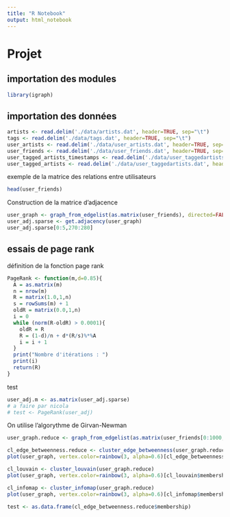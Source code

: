 ```yaml
---
title: "R Notebook"
output: html_notebook
---
```


# Projet

## importation des modules

```r
library(igraph)
```


## importation des données

```r
artists <- read.delim('./data/artists.dat', header=TRUE, sep="\t")
tags <- read.delim('./data/tags.dat', header=TRUE, sep="\t")
user_artists <- read.delim('./data/user_artists.dat', header=TRUE, sep="\t")
user_friends <- read.delim('./data/user_friends.dat', header=TRUE, sep="\t")
user_tagged_artists_timestamps <- read.delim('./data/user_taggedartists-timestamps.dat', header=TRUE, sep="\t")
user_tagged_artists <- read.delim('./data/user_taggedartists.dat', header=TRUE, sep="\t")
```

exemple de la matrice des relations entre utilisateurs
```r
head(user_friends)
```


Construction de la matrice d'adjacence
```r
user_graph <- graph_from_edgelist(as.matrix(user_friends), directed=FALSE)
user_adj.sparse <- get.adjacency(user_graph)
user_adj.sparse[0:5,270:280]

```


## essais de page rank

définition de la fonction page rank
```r
PageRank <- function(m,d=0.85){
  A = as.matrix(m)
  n = nrow(m)
  R = matrix(1.0,1,n)
  s = rowSums(m) + 1
  oldR = matrix(0.0,1,n)
  i = 0
  while (norm(R-oldR) > 0.0001){
    oldR = R
    R = (1-d)/n + d*(R/s)%*%A
    i = i + 1
  }
  print("Nombre d'itérations : ")
  print(i)
  return(R)
}
```

test
```r
user_adj.m <- as.matrix(user_adj.sparse)
# a faire par nicola
# test <- PageRank(user_adj)
```
On utilise l'algorythme de Girvan-Newman
```r
user_graph.reduce <- graph_from_edgelist(as.matrix(user_friends[0:1000,]), directed=FALSE)

cl_edge_betweenness.reduce <- cluster_edge_betweenness(user_graph.reduce, directed = FALSE)
plot(user_graph, vertex.color=rainbow(3, alpha=0.6)[cl_edge_betweenness.reduce$membership])

cl_louvain <- cluster_louvain(user_graph.reduce)
plot(user_graph, vertex.color=rainbow(3, alpha=0.6)[cl_louvain$membership])

cl_infomap <- cluster_infomap(user_graph.reduce)
plot(user_graph, vertex.color=rainbow(3, alpha=0.6)[cl_infomap$membership])
```
```r
test <- as.data.frame(cl_edge_betweenness.reduce$membership)
```
